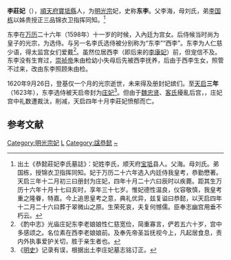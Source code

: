 {{東亞女性歷史人物
|名稱 =恭懿莊妃李氏
|身份 =明朝妃嫔
|位號=选侍→妃
|徽號=莊
|出生年=1588年
|出生地=順天府寶坻縣
|父親=李海
|兄弟=李国栋 李成楝
|逝世年=1624年
|墳墓=北京石景山劉娘府村
|諡號=恭懿
|其他親屬=養子：崇禎帝
|夫=明光宗
}}
'''李莊妃'''（{{bd|1588年|12月5日|1624年|12月6日|catIdx=Li,李}}），[[順天府|順天府]][[寶坻縣|寶坻縣]]人，为[[明光宗|明光宗]]妃，史称'''东李'''。父李海，母刘氏，弟[[李国栋|李国栋]]以姊贵授正三品锦衣卫指挥同知。<ref>出土《恭懿莊妃李氏墓誌》：妃姓李氏，顺天府[[宝坻|宝坻]]县人。父海。母刘氏。弟国栋，授锦衣卫指挥同知。妃于万历二十六年选入内廷侍我皇考，恭勤懋著。天启三年十二月初三曰册封为庄妃，四年十月二十六曰辰时以疾薨。距其生万历十六年十月十七曰亥时，享年三十七岁。惟妃德性温良，仪容敬慎，我皇考重之隆眷，特嘉。今上追思皇考之意，典礼优异，兹复谥曰恭懿，以天启四年十二月二十六曰葬于翠微山之原。生荣死哀，夫复何憾儒。臣奉志幽宫用垂不朽云。</ref>

东李在[[万历|万历]]二十六年（1598年）十一岁的时候，入內廷为宫女。后侍候当时尚为皇子的光宗，为选侍。与另一名李氏选侍被分别称为“东李”“西李”。东李为人仁慈少语，得太监宫女们爱戴<ref>《酌中志》光庙庄妃东李老娘娘性仁慈宽俭，简重寡言，俨若五六十岁，宫中多感颂之。名位素在西李老娘娘前。及奉先帝圣旨抚视今上，凡起居食息，责内外执事爱护关切，胜于亲生者也。</ref>。虽然位居西李（即后来的[[李康妃|李康妃]]）前，但宠信不及。东李没有生育过，[[崇祯帝|崇祯帝]]朱由检幼小失母后先被西李抚养，后由于西李生女，照管不过来，改由东李照顾朱由检。

1620年9月26日，登基仅一个月的光宗逝世，未来得及册封妃嫔们。至[[天启|天启]]'''三年'''（1623年），东李选侍被天启帝封为[[庄妃|庄妃]]<ref>《[[明史|明史]]》记录有误，根据出土李庄妃墓志铭订正。</ref>。但由于[[魏忠贤|魏忠贤]]、[[客氏|客氏]]擾亂后宫，{{Fact|恶劣的康妃把持后宫政务|time=2017-11-11T17:41:07+00:00}}，庄妃宫中礼数遭裁汰，削减，天启四年十月李莊妃愤郁而亡。

==参考文献==
<div class="references-small">
<references></references>
</div>

{{明光宗皇室}}

[[Category:明光宗妃|Category:明光宗妃]]
[[Category:寶坻人|L]]
[[Category:諡恭懿|Category:諡恭懿]]
[[Category:李姓|~]]